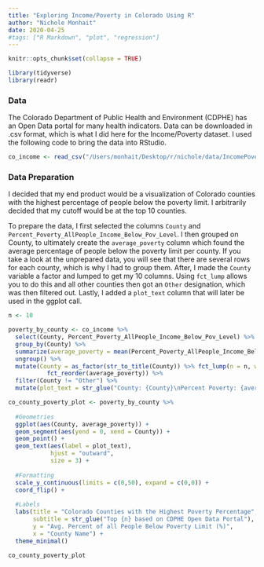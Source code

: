 ```yaml
---
title: "Exploring Income/Poverty in Colorado Using R"
author: "Nichole Monhait"
date: 2020-04-25
#tags: ["R Markdown", "plot", "regression"]
---
```


```r
knitr::opts_chunk$set(collapse = TRUE)
```

```r
library(tidyverse)
library(readr)
```

### Data

The Colorado Department of Public Health and Environment (CDPHE) has an Open Data portal for many health indicators. Data can be downloaded in .csv format, which is what I did here for the Income/Poverty dataset. I used the following code to bring the data into RStudio. 

```r
co_income <- read_csv("/Users/monhait/Desktop/r/nichole/data/IncomePoverty_Census_Tracts.csv", col_names = TRUE)
```

### Data Preparation

I decided that my end product would be a visualization of Colorado counties with the highest percentage of people below the poverty limit. I arbitrarily decided that my cutoff would be at the top 10 counties.  

To prepare the data, I first selected the columns `County` and `Percent_Poverty_AllPeople_Income_Below_Pov_Level`. I then grouped on County, to ultimately create the `average_poverty` column which found the average percentage of people below the poverty limit per county. If you take a look at the unprepared data, you will see that there are several rows for each county, which is why I had to group them. After, I made the `County` variable a factor and lumped to get my 10 columns. Using `fct_lump` allows you to do this and all other counties then got an `Other` designation, which was then filtered out. Lastly, I added a `plot_text` column that will later be used in the ggplot call. 

```r
n <- 10

poverty_by_county <- co_income %>% 
  select(County, Percent_Poverty_AllPeople_Income_Below_Pov_Level) %>% 
  group_by(County) %>% 
  summarize(average_poverty = mean(Percent_Poverty_AllPeople_Income_Below_Pov_Level, na.rm = TRUE)) %>% 
  ungroup() %>% 
  mutate(County = as_factor(str_to_title(County)) %>% fct_lump(n = n, w = average_poverty) %>% 
           fct_reorder(average_poverty)) %>% 
  filter(County != "Other") %>%          
  mutate(plot_text = str_glue("County: {County}\nPercent Poverty: {average_poverty}%"))
```


```r
co_county_poverty_plot <- poverty_by_county %>% 
  
  #Geometries
  ggplot(aes(County, average_poverty)) +
  geom_segment(aes(yend = 0, xend = County)) +
  geom_point() +
  geom_text(aes(label = plot_text),
            hjust = "outward",
            size = 3) +
  
  #Formatting
  scale_y_continuous(limits = c(0,50), expand = c(0,0)) +
  coord_flip() +
  
  #Labels
  labs(title = "Colorado Counties with the Highest Poverty Percentage",
       subtitle = str_glue("Top {n} based on CDPHE Open Data Portal"),
       y = "Avg. Percent of all People Below Poverty Limit (%)",
       x = "County Name") +
  theme_minimal()
```

```r
co_county_poverty_plot
```

